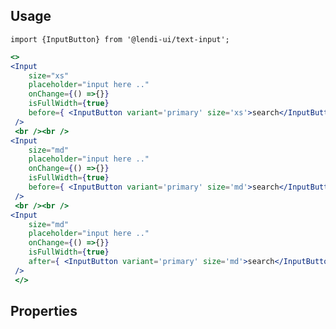 
## Usage

```
import {InputButton} from '@lendi-ui/text-input';
```

```jsx
<>
<Input
    size="xs"
    placeholder="input here .."
    onChange={() =>{}}
    isFullWidth={true}
    before={ <InputButton variant='primary' size='xs'>search</InputButton>}
 />
 <br /><br />
<Input
    size="md"
    placeholder="input here .."
    onChange={() =>{}}
    isFullWidth={true}
    before={ <InputButton variant='primary' size='md'>search</InputButton>}
 />
 <br /><br />
<Input
    size="md"
    placeholder="input here .."
    onChange={() =>{}}
    isFullWidth={true}
    after={ <InputButton variant='primary' size='md'>search</InputButton>}
 />
 </>
```

## Properties

<PropTable>
  <PropTable.Entry name="after" type="React.ReactNode" description="Content after the InputButton label"/>
  <PropTable.Entry name="before" type="React.ReactNode" description="Content before the InputButton label"/>
  <PropTable.Entry name="children" type="React.ReactNode" description="The InputButton content"/>
  <PropTable.Entry name="href" type="string" description="URL to link to"/>
  <PropTable.Entry name="isDisabled" type="boolean" defaultValue={false} description="Whether the InputButton responds to user input"/>
  <PropTable.Entry name="isFullWidth" type="boolean" defaultValue={false} description="Whether the InputButton takes up the full width of the container"/>
  <PropTable.Entry name="isInverse" type="boolean" defaultValue={false} description="Whether the InputButton is inversed"/>
  <PropTable.Entry name="onClick" type="() => void" description="Handle the click event"/>
  <PropTable.Entry name="size" type={`"xs" | "sm" | "md" | "lg"`} defaultValue="md" description="The InputButton size. *Keep the same size with Input"/>
  <PropTable.Entry name="variant" type={`"primary" | "secondary" | "emphasis" | "empty"`} description="The InputButton type"/>
</PropTable>
